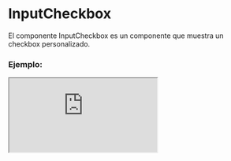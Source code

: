 
# InputCheckbox

El componente InputCheckbox es un componente que muestra un checkbox personalizado.

### Ejemplo:

<Iframe src="https://fenextjs-component-storybook.vercel.app/iframe.html?args=&id=input-inputcheckbox--index&viewMode=story" />

### Importación

Para importar el componente InputCheckbox, se puede hacer desde fenextjs o fenextjs-component

```tsx copy
import {
  InputCheckbox,
  InputCheckboxProps,
} from "fenextjs/cjs/component/Input/Checkbox";
```

o

```tsx copy
import {
  InputCheckbox,
  InputCheckboxProps,
} from "fenextjs-component/cjs/Input/Checkbox";
```

### Parámetros:

| Propiedad       |             Tipo              | Requerido | Default | Descripción                                                                                                                                                       |
| --------------- | :---------------------------: | :-------: | :-----: | :---------------------------------------------------------------------------------------------------------------------------------------------------------------- |
| label           |             `any`             |    No     |         | La etiqueta que se mostrará junto al checkbox.                                                                                                                    |
| labelPosition   |      `"right" \| "left"`      |    No     |         | La posición de la etiqueta con respecto al checkbox. Puede ser "right" (derecha) o "left" (izquierda).                                                            |
| name            |           `string`            |    No     |         | El atributo de nombre del elemento de entrada del checkbox.                                                                                                       |
| onChange        |    `(e: boolean) => void`     |    No     |         | Una función de devolución de llamada para ejecutar cuando se cambia el estado del checkbox. Recibe un valor booleano que indica si el checkbox está marcado o no. |
| defaultValue    |           `boolean`           |    No     |         | El valor predeterminado del checkbox cuando se renderiza por primera vez.                                                                                         |
| useValue        |           `boolean`           |    No     |         | Un valor booleano que indica si se debe usar el atributo de valor del elemento de entrada del checkbox o no.                                                      |
| value           |           `boolean`           |    No     |         | El valor del elemento de entrada del checkbox.                                                                                                                    |
| disabled        |           `boolean`           |    No     |         | Un valor booleano que indica si el checkbox está desactivado o no.                                                                                                |
| onValidateCheck | `() => Promise<void> \| void` |    No     |         | Una función de devolución de llamada para ejecutar cuando se valida el checkbox. Debe devolver una promesa o void.                                                |

### Storybook

Para ver el storybook del componente lo puede hacer con este [link](https://fenextjs-component-storybook.vercel.app/?path=/story/input-inputcheckbox--index)

### Usos

- Uso básico del componente InputCheckbox

```tsx copy
<InputCheckbox />
```
